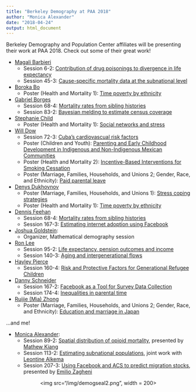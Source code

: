 ```yaml
---
title: "Berkeley Demography at PAA 2018"
author: "Monica Alexander"
date: "2018-04-24"
output: html_document
---
```



Berkeley Demography and Population Center affiliates will be presenting their work at PAA 2018. Check out some of their great work!

- [Magali Barbieri](https://paa.confex.com/paa/2018/webprogrampreliminary/Person11604.html)
    + Session 6-2: [Contribution of drug poisonings to divergence in life expectancy](https://paa.confex.com/paa/2018/webprogrampreliminary/Paper20592.html)
    + Session 45-3: [Cause-specific mortality data at the subnational level](https://paa.confex.com/paa/2018/webprogrampreliminary/Paper23025.html)
- [Boroka Bo](https://paa.confex.com/paa/2018/webprogrampreliminary/Person4688.html)
    + Poster (Health and Mortality 1): [Time poverty by ethnicity](https://paa.confex.com/paa/2018/webprogrampreliminary/Paper21393.html)
- [Gabriel Borges](https://paa.confex.com/paa/2018/webprogrampreliminary/Person2557.html)
    + Session 68-4: [Mortality rates from sibling histories](https://paa.confex.com/paa/2018/webprogrampreliminary/Paper23921.html)
    + Session 83-2: [Bayesian melding to estimate census coverage](https://paa.confex.com/paa/2018/webprogrampreliminary/Paper20223.html)
- [Stephanie Child](https://paa.confex.com/paa/2018/webprogrampreliminary/Person11985.html)
    + Poster (Health and Mortality 1): [Social networks and stress](https://paa.confex.com/paa/2018/webprogrampreliminary/Paper19876.html)
- [Will Dow](https://paa.confex.com/paa/2018/webprogrampreliminary/Person264.html)
    + Session 72-3: [Cuba's cardiovascual risk factors](https://paa.confex.com/paa/2018/webprogrampreliminary/Paper20106.html)
    + Poster (Children and Youth): [Parenting and Early Childhood Development in Indigenous and Non-Indigenous Mexican Communities](https://paa.confex.com/paa/2018/webprogrampreliminary/Paper18486.html)
    + Poster (Health and Mortality 2): [Incentive-Based Interventions for Smoking Cessation](https://paa.confex.com/paa/2018/webprogrampreliminary/Paper21504.html)
    + Poster (Marriage, Families, Households, and Unions 2; Gender, Race, and Ethnicity): [Paid parental leave](https://paa.confex.com/paa/2018/webprogrampreliminary/Paper23528.html)
- [Denys Dukhovnov](https://paa.confex.com/paa/2018/webprogrampreliminary/Person13558.html)
    + Poster (Marriage, Families, Households, and Unions 1): [Stress coping strategies](https://paa.confex.com/paa/2018/webprogrampreliminary/Paper21415.html)
    + Poster (Health and Mortality 1): [Time poverty by ethnicity](https://paa.confex.com/paa/2018/webprogrampreliminary/Paper21393.html)
- [Dennis Feehan](https://paa.confex.com/paa/2018/webprogrampreliminary/Person14546.html)
    + Session 68-4: [Mortality rates from sibling histories](https://paa.confex.com/paa/2018/webprogrampreliminary/Paper23921.html)
    + Session 167-3: [Estimating internet adoption using Facebook](https://paa.confex.com/paa/2018/webprogrampreliminary/Paper23912.html)
- [Joshua Goldstein](https://paa.confex.com/paa/2018/webprogrampreliminary/Session2138.html):
    + Organizer, Mathematical demography session
- [Ron Lee](https://paa.confex.com/paa/2018/webprogrampreliminary/Person255.html)
    + Session 95-2: [Life expectancy, pension outcomes and income](paa/2018/webprogrampreliminary/Paper21830.html)
    + Session 140-3: [Aging and intergenerational flows](https://paa.confex.com/paa/2018/webprogrampreliminary/Paper20137.html)
- [Hayley Pierce](https://paa.confex.com/paa/2018/webprogrampreliminary/Person6435.html)
    + Session 160-4: [Risk and Protective Factors for Generational Refugee Children](https://paa.confex.com/paa/2018/webprogrampreliminary/Paper18645.html)
- [Danny Schneider](https://paa.confex.com/paa/2018/webprogrampreliminary/Person2766.html)
    + Session 167-2: [Facebook as a Tool for Survey Data Collection](https://paa.confex.com/paa/2018/webprogrampreliminary/Paper23984.html)
    + Session 174-4: [Inequalities in parental time](https://paa.confex.com/paa/2018/webprogrampreliminary/Paper24054.html)
- [Ruijie (Mia) Zhong](https://paa.confex.com/paa/2018/webprogrampreliminary/Person9219.html)
    + Poster (Marriage, Families, Households, and Unions 2; Gender, Race, and Ethnicity): [Education and marriage in Japan](https://paa.confex.com/paa/2018/webprogrampreliminary/Paper23830.html)
    
...and me!

- [Monica Alexander](https://paa.confex.com/paa/2018/webprogrampreliminary/Person6437.html):
    + Session 89-2: [Spatial distribution of opioid mortality](https://paa.confex.com/paa/2018/webprogrampreliminary/Paper22264.html), presented by [Mathew Kiang](https://paa.confex.com/paa/2018/webprogrampreliminary/Person15557.html)
    + Session 113-2: [Estimating subnational populations](https://paa.confex.com/paa/2018/webprogrampreliminary/Paper21488.html), joint work with [Leontine Alkema](https://paa.confex.com/paa/2018/webprogrampreliminary/Person16520.html)
    + Session 207-3: [Using Facebook and ACS to predict migration stocks](https://paa.confex.com/paa/2018/webprogrampreliminary/Paper23641.html), presented by [Emilio Zagheni](https://paa.confex.com/paa/2018/webprogrampreliminary/Person1727.html)
    


<center>
<img src="/img/demogseal2.png", width = 200>
</center>
